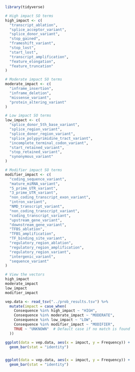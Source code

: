 ```r
library(tidyverse)
```

```r
# High impact SO terms
high_impact <- c(
  "transcript_ablation", 
  "splice_acceptor_variant", 
  "splice_donor_variant", 
  "stop_gained", 
  "frameshift_variant", 
  "stop_lost", 
  "start_lost", 
  "transcript_amplification", 
  "feature_elongation", 
  "feature_truncation"
)

# Moderate impact SO terms
moderate_impact <- c(
  "inframe_insertion", 
  "inframe_deletion", 
  "missense_variant", 
  "protein_altering_variant"
)

# Low impact SO terms
low_impact <- c(
  "splice_donor_5th_base_variant", 
  "splice_region_variant", 
  "splice_donor_region_variant", 
  "splice_polypyrimidine_tract_variant", 
  "incomplete_terminal_codon_variant", 
  "start_retained_variant", 
  "stop_retained_variant", 
  "synonymous_variant"
)

# Modifier impact SO terms
modifier_impact <- c(
  "coding_sequence_variant", 
  "mature_miRNA_variant", 
  "5_prime_UTR_variant", 
  "3_prime_UTR_variant", 
  "non_coding_transcript_exon_variant", 
  "intron_variant", 
  "NMD_transcript_variant", 
  "non_coding_transcript_variant", 
  "coding_transcript_variant", 
  "upstream_gene_variant", 
  "downstream_gene_variant", 
  "TFBS_ablation", 
  "TFBS_amplification", 
  "TF_binding_site_variant", 
  "regulatory_region_ablation", 
  "regulatory_region_amplification", 
  "regulatory_region_variant", 
  "intergenic_variant", 
  "sequence_variant"
)

# View the vectors
high_impact
moderate_impact
low_impact
modifier_impact

```


```r
vep.data <- read_tsv("../prob_results.tsv") %>%
  mutate(impact = case_when(
    Consequence %in% high_impact ~ "HIGH",
    Consequence %in% moderate_impact ~ "MODERATE",
    Consequence %in% low_impact ~ "LOW",
    Consequence %in% modifier_impact ~ "MODIFIER",
    TRUE ~ "UNKNOWN"  # Default case if no match is found
  ))
```

```r
ggplot(data = vep.data, aes(x = impact, y = Frequency)) + 
  geom_bar(stat = "identity")
```

```r
```
```r
ggplot(data = vep.data, aes(x = impact, y = Frequency)) + 
  geom_bar(stat = "identity")
```
